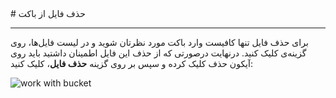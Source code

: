 

<Layout>
<Head>
<title>مستندات حذف فایل از باکت - لیارا</title>
</Head>
# حذف فایل از باکت
<hr className="mb-2" />

برای حذف فایل 
تنها کافیست وارد باکت مورد نظرتان شوید و در لیست فایل‌ها، روی گزینه‌ی  کلیک کنید. درنهایت درصورتی که از حذف این فایل اطمینان داشتید باید روی آیکون حذف کلیک کرده و سپس بر روی گزینه **حذف فایل**، کلیک کنید:
<div className="h-4" />
<img src="https://files.liara.ir/docs/buckets/delete-file.gif" alt="work with bucket" />
<div className="h-4" />



</Layout>